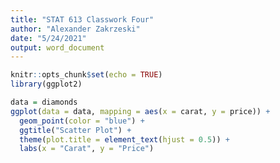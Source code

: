 ```yaml
---
title: "STAT 613 Classwork Four"
author: "Alexander Zakrzeski"
date: "5/24/2021"
output: word_document
---
```


```r
knitr::opts_chunk$set(echo = TRUE)
library(ggplot2)
```


```r
data = diamonds
ggplot(data = data, mapping = aes(x = carat, y = price)) +
  geom_point(color = "blue") +
  ggtitle("Scatter Plot") +
  theme(plot.title = element_text(hjust = 0.5)) +
  labs(x = "Carat", y = "Price") 
```